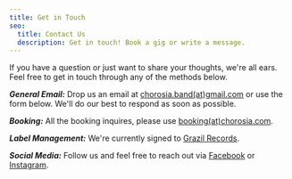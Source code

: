 ```yaml
---
title: Get in Touch
seo:
  title: Contact Us
  description: Get in touch! Book a gig or write a message.
---
```


If you have a question or just want to share your thoughts, we're all ears. Feel free to get in touch through any of the methods below.

**_General Email:_**
Drop us an email at [chorosia.band(at)gmail.com](mailto:chorosia.band@gmail.com) or use the form below. We'll do our best to respond as soon as possible.

**_Booking:_**
All the booking inquires, please use [booking(at)chorosia.com](mailto:booking@chorosia.com).

**_Label Management:_**
We're currently signed to [Grazil Records](grazil.at).

**_Social Media:_**
Follow us and feel free to reach out via [Facebook](https://www.facebook.com/@chorosia) or [Instagram](https://www.instagram.com/@chorosia.doom).

<ContactForm />